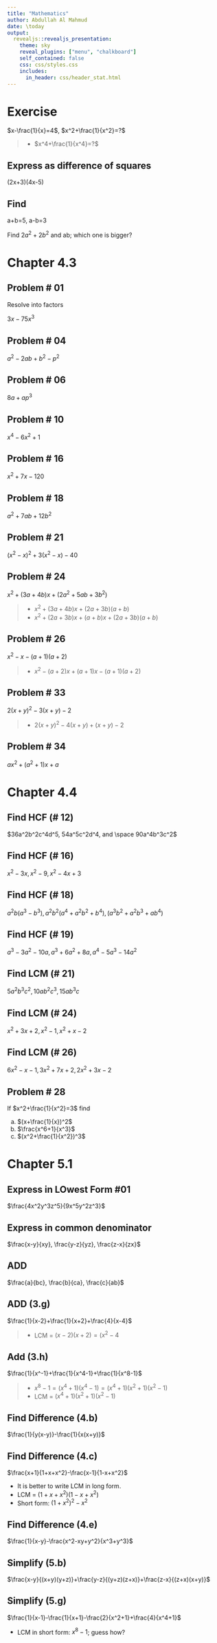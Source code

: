 ```yaml
---
title: "Mathematics"
author: Abdullah Al Mahmud
date: \today
output: 
  revealjs::revealjs_presentation:
    theme: sky
    reveal_plugins: ["menu", "chalkboard"]
    self_contained: false
    css: css/styles.css
    includes:
      in_header: css/header_stat.html
---
```

# Exercise

$x-\frac{1}{x}=4$, $x^2+\frac{1}{x^2}=?$

> - $x^4+\frac{1}{x^4}=?$

## Express as difference of squares

(2x+3)(4x-5)

## Find

a+b=5, a-b=3

Find $2a^2+2b^2$ and ab; which one is bigger? 

# Chapter 4.3

## Problem # 01
Resolve into factors 

$3x-75x^3$

## Problem # 04

$a^2-2ab+b^2-p^2$

## Problem # 06
$8a+ap^3$

## Problem # 10

$x^4-6x^2+1$

## Problem # 16

$x^2+7x-120$

## Problem # 18

$a^2+7ab+12b^2$

## Problem # 21

$(x^2-x)^2+3(x^2-x)-40$

## Problem # 24

$x^2+(3a+4b)x+(2a^2+5ab+3b^2)$

> - $x^2+(3a+4b)x+(2a+3b)(a+b)$
> - $x^2+(2a+3b)x+(a+b)x+(2a+3b)(a+b)$

## Problem # 26

$x^2-x-(a+1)(a+2)$

> - $x^2-(a+2)x+(a+1)x-(a+1)(a+2)$

## Problem # 33

$2(x+y)^2-3(x+y)-2$

> - $2(x+y)^2-4(x+y)+(x+y)-2$


## Problem # 34

$ax^2+(a^2+1)x+a$

# Chapter 4.4

## Find HCF (# 12)

$36a^2b^2c^4d^5, 54a^5c^2d^4, and \space 90a^4b^3c^2$

## Find HCF (# 16)

$x^2-3x, x^2-9, x^2-4x+3$

## Find HCF (# 18)

$a^2b(a^3-b^3), a^2b^2(a^4+a^2b^2+b^4), (a^3b^2+a^2b^3+ab^4)$

## Find HCF (# 19)

$a^3-3a^2-10a, a^3+6a^2+8a, a^4-5a^3-14a^2$

## Find LCM (# 21)

$5a^2b^3c^2,10ab^2c^3, 15ab^3c$

## Find LCM (# 24)

$x^2+3x+2, x^2-1, x^2+x-2$

## Find LCM (# 26)

$6x^2-x-1, 3x^2+7x+2, 2x^2+3x-2$

## Problem # 28

If $x^2+\frac{1}{x^2}=3$ find 

a. $(x+\frac{1}{x})^2$
b. $\frac{x^6+1}{x^3}$
c. $(x^2+\frac{1}{x^2})^3$


# Chapter 5.1

## Express in LOwest Form #01

$\frac{4x^2y^3z^5}{9x^5y^2z^3}$

## Express in common denominator

$\frac{x-y}{xy}, \frac{y-z}{yz}, \frac{z-x}{zx}$

## ADD

$\frac{a}{bc}, \frac{b}{ca}, \frac{c}{ab}$

## ADD (3.g)

$\frac{1}{x-2}+\frac{1}{x+2}+\frac{4}{x-4}$

> - LCM = $(x-2)(x+2)=(x^2-4$

## Add (3.h)

$\frac{1}{x^-1}+\frac{1}{x^4-1}+\frac{1}{x^8-1}$

> - $x^8-1=(x^4+1)(x^4-1) = (x^4+1)(x^2+1)(x^2-1)$
> - LCM = $(x^4+1)(x^2+1)(x^2-1)$

## Find Difference (4.b)

$\frac{1}{y(x-y)}-\frac{1}{x(x+y)}$

## Find Difference (4.c)

$\frac{x+1}{1+x+x^2}-\frac{x-1}{1-x+x^2}$

- It is better to write LCM in long form. 
- LCM = $(1+x+x^2)(1-x+x^2)$
- Short form: $(1+x^2)^2-x^2$

## Find Difference (4.e)

$\frac{1}{x-y}-\frac{x^2-xy+y^2}{x^3+y^3}$

## Simplify (5.b)

$\frac{x-y}{(x+y)(y+z)}+\frac{y-z}{(y+z)(z+x)}+\frac{z-x}{(z+x)(x+y)}$

## Simplify (5.g)

$\frac{1}{x-1}-\frac{1}{x+1}-\frac{2}{x^2+1}+\frac{4}{x^4+1}$

- LCM in short form: $x^8-1$; guess how?